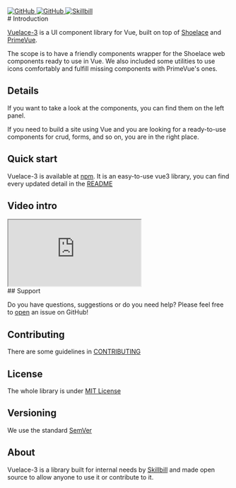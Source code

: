 <style>
  {`
  .sbdocs.sbdocs-wrapper \{
    padding: 0 20px;
  }
`}
</style>

<div
  style={{
    display: 'flex',
    gap: '16px',
    alignItems: 'center',
    justifyContent: 'end',
    width: '100%',
    position: 'fixed',
    top: 0,
    right: 20,
    zIndex: 50
  }}
>
  <div
    style={{
      display: 'flex',
      gap: '16px',
      alignItems: 'center',
      padding: '12px',
      backgroundColor: 'white'
    }}
  >
    <a href="https://www.npmjs.com/package/@skillbill/vuelace-3">
      <img style={{ height: '36px' }} src="assets/npm-logo.svg" alt="GitHub" />
    </a>
    <a href="https://www.github.com/Skillbill/vuelace-3">
      <img style={{ height: '36px' }} src="assets/github-mark.svg" alt="GitHub" />
    </a>
    <a href="https://www.skillbill.it">
      <img style={{ height: '36px' }} src="assets/logo_skillbill_00.svg" alt="Skillbill" />
    </a>
  </div>
</div>
# Introduction

[Vuelace-3](https://www.github.com/Skillbill/vuelace-3) is a UI component library for Vue,
built on top of [Shoelace](https://shoelace.style/) and [PrimeVue](https://primevue.org/).

The scope is to have a friendly components wrapper for the Shoelace web components ready to use in Vue.
We also included some utilities to use icons comfortably and fulfill missing components with PrimeVue's ones.

## Details

If you want to take a look at the components, you can find them on the left panel.

If you need to build a site using Vue and you are looking for a ready-to-use components for crud,
forms, and so on, you are in the right place.

## Quick start

Vuelace-3 is available at [npm](https://www.npmjs.com/package/@skillbill/vuelace-3).
It is an easy-to-use vue3 library,
you can find every updated detail in the [README](https://github.com/Skillbill/vuelace-3/blob/main/README.md)

## Video intro

<div style={{ width: 'calc(min(100%,560px))', aspectRatio: 1.78 }}>
  <iframe
    style={{ width: '100%', height: '100%', display: 'block' }}
    src="https://www.youtube.com/embed/uYN2l9t50bc?si=sjUpaZYLaGbsXuej&rel=0"
    title="YouTube video player"
    allow="accelerometer; autoplay; clipboard-write; encrypted-media; gyroscope; picture-in-picture; web-share"
    referrerPolicy="strict-origin-when-cross-origin"
    allowFullScreen
  ></iframe>
</div>
## Support

Do you have questions, suggestions or do you need help?
Please feel free to [open](https://github.com/Skillbill/vuelace-3/issues/new/choose) an issue on GitHub!

## Contributing

There are some guidelines in [CONTRIBUTING](https://github.com/Skillbill/vuelace-3/blob/main/CONTRIBUTING.md)

## License

The whole library is under [MIT License](https://github.com/Skillbill/vuelace-3/blob/main/LICENSE)

## Versioning

We use the standard [SemVer](https://semver.org/)

## About

Vuelace-3 is a library built for internal needs by [Skillbill](https://www.skillbill.it)
and made open source to allow anyone to use it or contribute to it.
